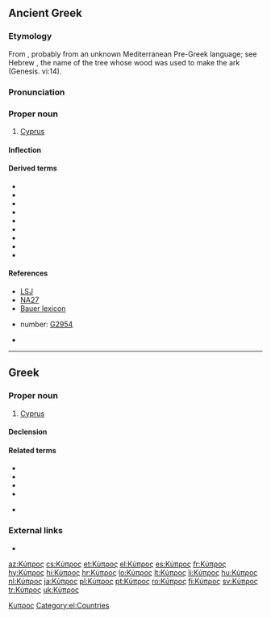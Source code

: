 ==Ancient Greek==
{{wikipedia|Cyprus}}
===Etymology===
From  {{term|κυπάρισσος|lang=grc}}, probably from an unknown Mediterranean Pre-Greek language; see Hebrew {{term|גפר|tr=gopher|lang=be}}, the name of the tree whose wood was used to make the ark (Genesis. vi:14).
===Pronunciation===
{{grc-ipa-rows|kj|u'|p|r|o|s}}

===Proper noun===
{{grc-proper noun|Κύπρου|f|second|Kupros}}

# [[Cyprus]]

====Inflection====
{{grc-decl-2nd-pax|form=F-sing|Κύπρ}}

====Derived terms====
* {{l|grc|Κύπριος}}
* {{l|grc|κύπριος}}
* {{l|grc|κυπρίς}}
* {{l|grc|κυπρογενής}}
* {{l|grc|κυπρογένεια}}
* {{l|grc|κυπρογένηα}}
* {{l|grc|κυπρόθε}}
* {{l|grc|κυπρόθεν}}
* {{l|grc|κύπρονδε}}

====References====
* [[:w:LSJ|LSJ]]
* [[:w:Novum Testamentum Graece|NA27]]
* [[:w:Bauer lexicon|Bauer lexicon]]
* {{w|Strong's Concordance}} number:  [http://www.biblestudytools.net/Lexicons/Greek/grk.cgi?number=2954&version=kjv G2954]
* {{grc-wh-page|1007}}
[[Category:grc:Islands|Κυπρος]]

----

==Greek==

===Proper noun===
{{el-noun-proper|f|Kýpros|unc}}

# [[Cyprus]]

====Declension====
{{el-nF-ος-2a|Κύπρ}}

====Related terms====
* {{el-l|Κυπριώτης|g=m|tr=Kypriótis|gloss=male Cypriot|sc=Grek}}
* {{el-l|Κύπριος|tr=Kýprios|g=m|gloss=male Cypriot|sc=Grek}}
* {{el-l|Κύπρια|tr=Kýpria|g=f|gloss=female Cypriot|sc=Grek}}
* {{el-l|Κυπριώτισσα|tr=Kypriótissa|g=f|gloss=female Cypriot|sc=Grek}}
* {{qualifier|cypriot}} {{el-l|Κυπραίος|tr=Kypraíos|g=m|gloss=male Cypriot|sc=Grek}}

===External links===
* {{pedialite|lang=el}}

[[Category:el:Countries]]

{{DEFAULTSORT:κυπροσ}}

[[az:Κύπρος]]
[[cs:Κύπρος]]
[[et:Κύπρος]]
[[el:Κύπρος]]
[[es:Κύπρος]]
[[fr:Κύπρος]]
[[hy:Κύπρος]]
[[hi:Κύπρος]]
[[hr:Κύπρος]]
[[lo:Κύπρος]]
[[lt:Κύπρος]]
[[li:Κύπρος]]
[[hu:Κύπρος]]
[[nl:Κύπρος]]
[[ja:Κύπρος]]
[[pl:Κύπρος]]
[[pt:Κύπρος]]
[[ro:Κύπρος]]
[[fi:Κύπρος]]
[[sv:Κύπρος]]
[[tr:Κύπρος]]
[[uk:Κύπρος]]
